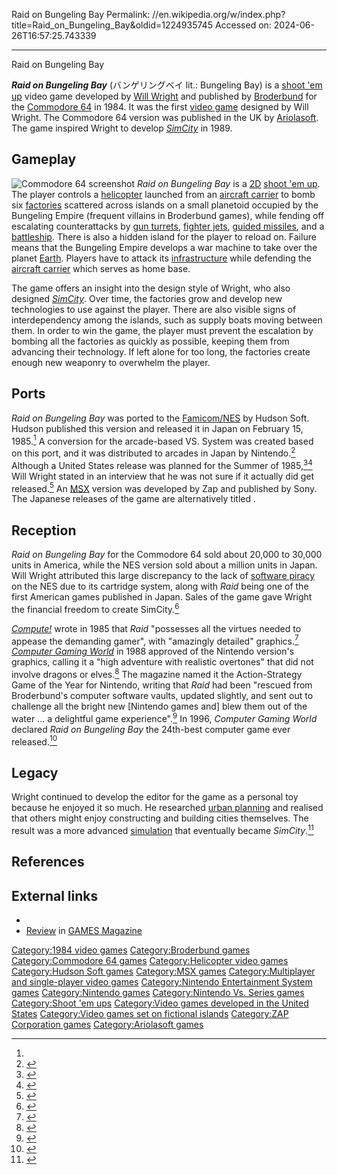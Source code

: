 Raid on Bungeling Bay
Permalink: //en.wikipedia.org/w/index.php?title=Raid_on_Bungeling_Bay&oldid=1224935745
Accessed on: 2024-06-26T16:57:25.743339



------
Raid on Bungeling Bay
{{short description|1984 video game designed by Will Wright}}
{{Infobox video game
| title = Raid on Bungeling Bay
| image = Raid on Bungeling Bay Cover.jpg
| caption = Commodore 64 cover art
| developer = [[Will Wright (game designer)|Will Wright]] (C64)<br>[[Hudson Soft]] (FC/NES/AC)<br>ZAP Corporation (MSX)
| publisher = {{vgrelease|NA|[[Broderbund]] (C64/NES)|EU|[[Ariolasoft]] (C64)|JP|Hudson Soft (FC)|JP|[[Nintendo]] (AC)|JP|[[Sony]] (MSX)}}
| designer = Will Wright
| programmer = 
| artist = 
| platforms = [[Commodore 64]], [[Nintendo Entertainment System]], [[Arcade game|Arcade]], [[MSX]]
| released = '''Commodore 64'''{{vgrelease|NA|December 1984<ref>{{Cite web|url=https://archive.org/details/popular-computing-weekly-1984-12-20|title=Popular Computing Weekly (1984-12-20)|date=20 December 1984}}</ref>|EU|1985}}'''NES'''{{vgrelease|JP|February 15, 1985<ref name="hudsonfc">{{cite web|url=http://www.hudson.co.jp/gamenavi/gamedb/index.cgi?mode=info&f=BungelingBay|archive-url=https://web.archive.org/web/20040815040950/http://www.hudson.co.jp/gamenavi/gamedb/index.cgi?mode=info&f=BungelingBay|url-status=dead|archive-date=2004-08-15|title=バンゲリングベイ|publisher=[[Hudson Soft]]}}</ref>|NA|September 1987}}'''VS. System'''{{vgrelease|JP|April 1985<ref name="vsbbj"/>}}'''MSX'''{{vgrelease|JP|1985}}
| genre = [[Shoot 'em up]]
| modes = [[Single-player video game|Single-player]]
| arcade system = [[Nintendo VS. System]]
}}

'''''Raid on Bungeling Bay''''' (バンゲリングベイ lit.: Bungeling Bay) is a [[shoot 'em up]] video game developed by [[Will Wright (game designer)|Will Wright]] and published by [[Broderbund]] for the [[Commodore 64]] in 1984. It was the first [[video game]] designed by Will Wright. The Commodore 64 version was published in the UK by [[Ariolasoft]]. The game inspired Wright to develop ''[[SimCity (1989 video game)|SimCity]]'' in 1989.

==Gameplay==
[[File:Raid on bungeling bay.gif|thumb|left|Commodore 64 screenshot]]
''Raid on Bungeling Bay'' is a [[2D computer graphics|2D]] [[shoot 'em up]]. The player controls a [[helicopter]] launched from an [[aircraft carrier]] to bomb six [[factories]] scattered across islands on a small planetoid occupied by the Bungeling Empire (frequent villains in Broderbund games), while fending off escalating counterattacks by [[gun turret]]s, [[fighter jet]]s, [[guided missile]]s, and a [[battleship]]. There is also a hidden island for the player to reload on. Failure means that the Bungeling Empire develops a war machine to take over the planet [[Earth]]. Players have to attack its [[infrastructure]] while defending the [[aircraft carrier]] which serves as home base.

The game offers an insight into the design style of Wright, who also designed ''[[SimCity (1989 video game)|SimCity]]''. Over time, the factories grow and develop new technologies to use against the player. There are also visible signs of interdependency among the islands, such as supply boats moving between them. In order to win the game, the player must prevent the escalation by bombing all the factories as quickly as possible, keeping them from advancing their technology. If left alone for too long, the factories create enough new weaponry to overwhelm the player.

==Ports==
''Raid on Bungeling Bay'' was ported to the [[Nintendo Entertainment System|Famicom/NES]] by Hudson Soft. Hudson published this version and released it in Japan on February 15, 1985.<ref name="hudsonfc"/> A conversion for the arcade-based VS. System was created based on this port, and it was distributed to arcades in Japan by Nintendo.<ref name="vsbbj">{{cite magazine|title=Raid on Bungeling Bay|magazine=[[:ja:ゲームマシン|Game Machine]]|issue=258|publisher=[[:ja:アミューズメント通信社|Amusement Press, Inc.]]|date=15 April 1985|page=21|lang=ja|url=https://onitama.tv/gamemachine/pdf/19850415p.pdf#page=11}}</ref> Although a United States release was planned for the Summer of 1985,<ref>{{cite web|url=https://www.flyerfever.com/vs-system-making-money-is-no-sweat/|title=VS.-Pak Library of Proven Best Sellers|publisher=Flyer Fever}}</ref><ref>{{cite magazine|title=The Great Screen Test of 1985: Nintendo|magazine=[[Cashbox (magazine)|The Cash Box]]|volume=49|issue=11|publisher=The Cash Box Publishing|date=1985-08-24|page=41}}</ref> Will Wright stated in an interview that he was not sure if it actually did get released.<ref>{{cite web|url=https://www.youtube.com/watch?v=YjAZjLWw0LA&t=4368|title=Will Wright's lost arcade game lost in a fire. Nintendo Vs. Raid on Bungeling Bay arcade. INTERVIEW|website=YouTube|date=2015-12-07}}</ref> An [[MSX]] version was developed by Zap and published by Sony. The Japanese releases of the game are alternatively titled {{nihongo|''Bungeling Bay''|バンゲリングベイ|Bangeringu Bei}}.

==Reception==
''Raid on Bungeling Bay'' for the Commodore 64 sold about 20,000 to 30,000 units in America, while the NES version sold about a million units in Japan. Will Wright attributed this large discrepancy to the lack of [[software piracy]] on the NES due to its cartridge system, along with ''Raid'' being one of the first American games published in Japan. Sales of the game gave Wright the financial freedom to create SimCity.<ref name="gamasutrareplay">{{cite news |last=Donovan |first=Tristan |url=http://www.gamasutra.com/view/feature/134754/the_replay_interviews_will_wright.php |title=The Replay Interviews: Will Wright |work=[[Gamasutra]] |date=2011-05-23 |access-date=2017-02-19}}</ref>

''[[Compute!]]'' wrote in 1985 that ''Raid'' "possesses all the virtues needed to appease the demanding gamer", with "amazingly detailed" graphics.<ref name="trunzo198506">{{cite news | url=http://www.atarimagazines.com/compute/issue61/316_1_REVIEWS_Raid_On_Bungeling_Bay.php | title=Raid on Bungeling Bay | work=Compute! | date=June 1985 | access-date=6 October 2013 | author=Trunzo, James V.}}</ref> ''[[Computer Gaming World]]'' in 1988 approved of the Nintendo version's graphics, calling it a "high adventure with realistic overtones" that did not involve dragons or elves.<ref name="katz198806">{{cite magazine | title=Video Gaming World | magazine=Computer Gaming World | date=June 1988 | author1=Katz, Arnie | author2=Kunkel, Bill | author3=Worley, Joyce | pages=40–42}}</ref> The magazine named it the Action-Strategy Game of the Year for Nintendo, writing that ''Raid'' had been "rescued from Broderbund's computer software vaults, updated slightly, and sent out to challenge all the bright new [Nintendo games and] blew them out of the water ... a delightful game experience".<ref name="cgw198811">{{cite magazine | title=Video Gaming World | magazine=Computer Gaming World | date=November 1988 | author1=Kunkel, Bill | author2=Worley, Joyce | author3=Katz, Arnie | pages=54}}</ref> In 1996, ''Computer Gaming World'' declared ''Raid on Bungeling Bay'' the 24th-best computer game ever released.<ref name=cgw150>{{cite magazine | author=Staff | title=150 Best (and 50 Worst) Games of All Time | magazine=[[Computer Gaming World]] | date=November 1996 | issue=148 | pages=63–65, 68, 72, 74, 76, 78, 80, 84, 88, 90, 94, 98}}</ref>

==Legacy==
Wright continued to develop the editor for the game as a personal toy because he enjoyed it so much. He researched [[urban planning]] and realised that others might enjoy constructing and building cities themselves. The result was a more advanced [[Simulation game|simulation]] that eventually became ''SimCity''.<ref name=gg>{{cite episode | title=Interview with Will Wright | series=Good Game | airdate=2008-03-10 | season=4 | number=5}}</ref>

==References==
{{reflist}}

==External links==
* {{moby game|id=/raid-on-bungeling-bay}}
* [https://archive.org/details/games-58-1984-december/page/56/mode/2up Review] in [[GAMES Magazine]]

{{Sim series}}

[[Category:1984 video games]]
[[Category:Broderbund games]]
[[Category:Commodore 64 games]]
[[Category:Helicopter video games]]
[[Category:Hudson Soft games]]
[[Category:MSX games]]
[[Category:Multiplayer and single-player video games]]
[[Category:Nintendo Entertainment System games]]
[[Category:Nintendo games]]
[[Category:Nintendo Vs. Series games]]
[[Category:Shoot 'em ups]]
[[Category:Video games developed in the United States]]
[[Category:Video games set on fictional islands]]
[[Category:ZAP Corporation games]]
[[Category:Ariolasoft games]]